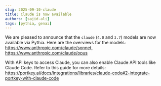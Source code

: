 ```yaml
---
slug: 2025-09-10-claude
title: Claude is now available
authors: [sajid-ali]
tags: [pythia, genai]
---
```


We are pleased to announce that the `claude` (`4.0` and `3.7`) models are now available via Pythia. Here are the overviews for the models:
https://www.anthropic.com/claude/sonnet, https://www.anthropic.com/claude/opus

<!-- truncate -->

With API keys to access Claude, you can also enable Claude API tools like Claude Code. Refer to this guide for more details: https://portkey.ai/docs/integrations/libraries/claude-code#2-integrate-portkey-with-claude-code
